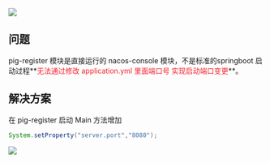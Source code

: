 ![](https://cdn.nlark.com/yuque/0/2021/png/283679/1628472077550-ad87fde2-9cd7-41a1-8b8e-e9c3835e9dcc.png)





## 问题
pig-register 模块是直接运行的 nacos-console 模块，不是标准的springboot 启动过程**<font style="color:#F5222D;">无法通过修改 application.yml 里面端口号 实现启动端口变更</font>**。



## 解决方案


在 pig-register 启动 Main 方法增加



```java
System.setProperty("server.port","8080");
```



![](https://cdn.nlark.com/yuque/0/2021/png/283679/1628472209911-a781d249-67f7-4713-8a10-05208ef061c6.png)

